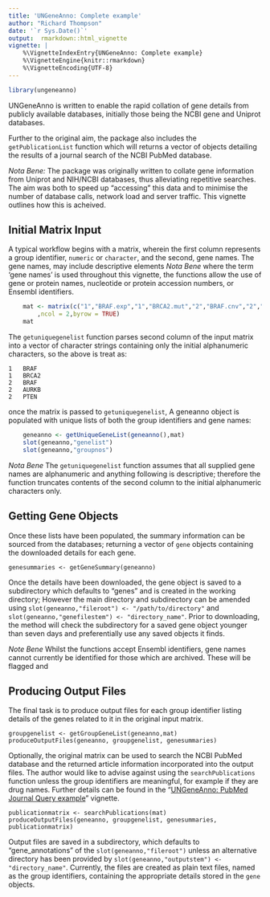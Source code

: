 ```yaml
---
title: 'UNGeneAnno: Complete example'
author: "Richard Thompson"
date: '`r Sys.Date()`'
output:  rmarkdown::html_vignette
vignette: |
    %\VignetteIndexEntry{UNGeneAnno: Complete example} 
    %\VignetteEngine{knitr::rmarkdown} 
    %\VignetteEncoding{UTF-8}
---
```


```r
library(ungeneanno)
```

UNGeneAnno is written to enable the rapid collation of gene details from publicly available databases, initially those being the NCBI gene and Uniprot databases. 

Further to the original aim, the package also includes the `getPublicationList` function which will returns a vector of objects detailing the results of a journal search of the NCBI PubMed database.

*Nota Bene:* The package was originally written to collate gene information from Uniprot and NIH/NCBI databases, thus alleviating repetitive searches. The aim was both to speed up "accessing" this data and to minimise the number of database calls, network load and server traffic. This vignette outlines how this is acheived.


## Initial Matrix Input
A typical workflow begins with a matrix, wherein the first column represents a group identifier, `numeric` or `character`, and the second, gene names. The gene names, may include descriptive elements
*Nota Bene* where the term 'gene names' is used throughout this vignette, the functions allow the use of gene or protein names, nucleotide or protein accession numbers, or Ensembl identifiers.

```r
    mat <- matrix(c("1","BRAF.exp","1","BRCA2.mut","2","BRAF.cnv","2","AURKB.mut","2","PTEN.exp")
        ,ncol = 2,byrow = TRUE)
    mat
```

The `getuniquegenelist` function parses second column of the input matrix into a vector of character strings containing only the initial alphanumeric characters, so the above is treat as:

    1   BRAF
    1   BRCA2
    2   BRAF
    2   AURKB
    2   PTEN

once the matrix is passed to `getuniquegenelist`, A geneanno object is populated with unique lists of both the group identifiers and gene names:

```r
    geneanno <- getUniqueGeneList(geneanno(),mat)
    slot(geneanno,"genelist")
    slot(geneanno,"groupnos")
```

*Nota Bene* The `getuniquegenelist` function assumes that all supplied gene names are alphanumeric and anything following is descriptive; therefore the function truncates contents of the second column to the initial alphanumeric characters only.


## Getting Gene Objects
Once these lists have been populated, the summary information can be sourced from the databases; returning a vector of `gene` objects containing the downloaded details for each gene.

    genesummaries <- getGeneSummary(geneanno)

Once the details have been downloaded, the gene object is saved to a subdirectory which defaults to "genes" and is created in the working directory; However the main directory and subdirectory can be amended using `slot(geneanno,"fileroot") <- "/path/to/directory"` and  `slot(geneanno,"genefilestem") <- "directory_name"`.
Prior to downloading, the method will check the subdirectory for a saved gene object younger than seven days and preferentially use any saved objects it finds. 

*Note Bene* Whilst the functions accept Ensembl identifiers, gene names cannot currently be identified for those which are archived. These will be flagged and 

## Producing Output Files
The final task is to produce output files for each group identifier listing details of the genes related to it in the original input matrix.

    groupgenelist <- getGroupGeneList(geneanno,mat)
    produceOutputFiles(geneanno, groupgenelist, genesummaries)

Optionally, the original matrix can be used to search the NCBI PubMed database and the returned article information incorporated into the output files. The author would like to advise against using the `searchPublications` function unless the group identifiers are meaningful, for example if they are drug names. Further details can be found in the "[UNGeneAnno: PubMed Journal Query example](PubMed_Query_Example.html)" vignette.

    publicationmatrix <- searchPublications(mat)
    produceOutputFiles(geneanno, groupgenelist, genesummaries, publicationmatrix)

Output files are saved in a subdirectory, which defaults to "gene_annotations" of the `slot(geneanno,"fileroot")` unless an alternative directory has been provided by `slot(geneanno,"outputstem") <- "directory_name"`.
Currently, the files are created as plain text files, named as the group identifiers,  containing the appropriate details stored in the `gene` objects.
